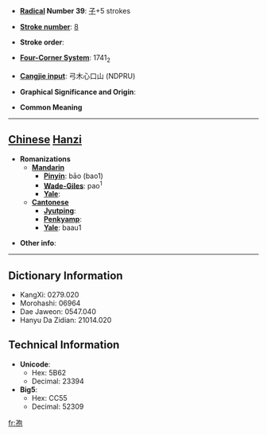 * '''[[Wiktionary:Chinese radical index| Radical]] Number 39''': [[Wiktionary:Chinese radical index 子|子]]+5 strokes

* '''[[Wiktionary:Chinese total strokes index|Stroke number]]''': [[Wiktionary:Chinese total strokes index 8|8]]

* '''Stroke order''': 

* '''[[Wiktionary:Chinese four corner index|Four-Corner System]]''': 1741<sub>2</sub>

* '''[[Wiktionary:Chinese Cangjie index|Cangjie input]]''': 弓木心口山 (NDPRU)

* '''Graphical Significance and Origin''': 

* '''Common Meaning'''

----

== [[Chinese]] [[Hanzi]] ==

* '''Romanizations'''
** '''[[Mandarin]]'''
*** '''[[Pinyin]]''': bāo (bao1)
*** '''[[Wade-Giles]]''': pao<sup>1</sup>
*** '''[[Yale]]''': 
** '''[[Cantonese]]'''
*** '''[[Jyutping]]''':
*** '''[[Penkyamp]]''': 
*** '''[[Yale]]''': baau1

* '''Other info''': 

----

== Dictionary Information ==

* KangXi: 0279.020
* Morohashi: 06964
* Dae Jaweon: 0547.040
* Hanyu Da Zidian: 21014.020

== Technical Information ==

* '''Unicode''':
** Hex: 5B62
** Decimal: 23394
* '''Big5''':
** Hex: CC55
** Decimal: 52309

[[fr:孢]]